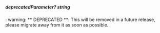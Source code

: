 ##### **deprecatedParameter?** string
: warning: ** DEPRECATED **: This will be removed in a future release, please migrate away from it as soon as possible.

